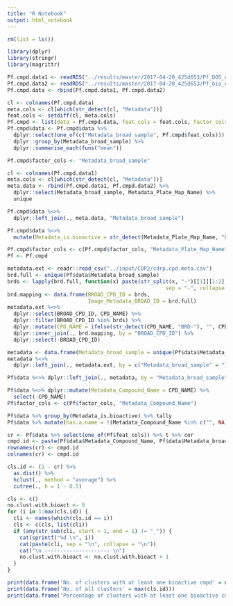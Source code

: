 ```yaml
---
title: "R Notebook"
output: html_notebook
---
```


```r

rm(list = ls())

library(dplyr)
library(stringr)
library(magrittr)

Pf.cmpd.data1 <- readRDS("../results/master/2017-04-20_425d653/Pf_DOS_new.rds")
Pf.cmpd.data2 <- readRDS("../results/master/2017-04-20_425d653/Pf_bio_new.rds")
Pf.cmpd.data <- rbind(Pf.cmpd.data1, Pf.cmpd.data2)

cl <- colnames(Pf.cmpd.data)
meta.cols <- cl[which(str_detect(cl, "Metadata"))]
feat.cols <- setdiff(cl, meta.cols)
Pf.cmpd <- list(data = Pf.cmpd.data, feat_cols = feat.cols, factor_cols = meta.cols)
Pf.cmpd$data <- Pf.cmpd$data %>%
  dplyr::select(one_of(c("Metadata_broad_sample", Pf.cmpd$feat_cols))) %>%
  dplyr::group_by(Metadata_broad_sample) %>%
  dplyr::summarise_each(funs("mean"))

Pf.cmpd$factor_cols <- "Metadata_broad_sample"

cl <- colnames(Pf.cmpd.data1)
meta.cols <- cl[which(str_detect(cl, "Metadata"))]
meta.data <- rbind(Pf.cmpd.data1, Pf.cmpd.data2) %>%
  dplyr::select(Metadata_broad_sample, Metadata_Plate_Map_Name) %>%
  unique

Pf.cmpd$data %<>%
  dplyr::left_join(., meta.data, "Metadata_broad_sample")

Pf.cmpd$data %<>%
  mutate(Metadata_is.bioactive = str_detect(Metadata_Plate_Map_Name, "BIO"))

Pf.cmpd$factor_cols <- c(Pf.cmpd$factor_cols, "Metadata_Plate_Map_Name", "Metadata_is.bioactive")
Pf <- Pf.cmpd

```

```r

metadata.ext <- readr::read_csv("../input/CDP2/cdrp.cpd.meta.csv")
brd.full <- unique(Pf$data$Metadata_broad_sample)
brds <- lapply(brd.full, function(x) paste(str_split(x, "-")[[1]][1:2],
                                                   sep = "-", collapse = "-")) %>% unlist()
brd.mapping <- data.frame(BROAD_CPD_ID = brds,
                          Image_Metadata_BROAD_ID = brd.full)
metadata.ext %<>%
  dplyr::select(BROAD_CPD_ID, CPD_NAME) %>%
  dplyr::filter(BROAD_CPD_ID %in% brds) %>%
  dplyr::mutate(CPD_NAME = ifelse(str_detect(CPD_NAME, "BRD-"), "", CPD_NAME)) %>%
  dplyr::inner_join(., brd.mapping, by = "BROAD_CPD_ID") %>%
  dplyr::select(-BROAD_CPD_ID)

metadata <- data.frame(Metadata_broad_sample = unique(Pf$data$Metadata_broad_sample))
metadata %<>%
  dplyr::left_join(., metadata.ext, by = c("Metadata_broad_sample" = "Image_Metadata_BROAD_ID"))

Pf$data %<>% dplyr::left_join(., metadata, by = "Metadata_broad_sample")

Pf$data %<>% dplyr::mutate(Metadata_Compound_Name = CPD_NAME) %>%
  select(-CPD_NAME)
Pf$factor_cols <- c(Pf$factor_cols, "Metadata_Compound_Name")

Pf$data %>% group_by(Metadata_is.bioactive) %>% tally
Pf$data %>% mutate(has.a.name = !(Metadata_Compound_Name %in% c("", NA))) %>% group_by(has.a.name) %>% tally


```

```r

cr <- Pf$data %>% select(one_of(Pf$feat_cols)) %>% t %>% cor
cmpd.id <- paste(Pf$data$Metadata_Compound_Name, Pf$data$Metadata_broad_sample, sep = "_")
rownames(cr) <- cmpd.id
colnames(cr) <- cmpd.id

```

```r

cls.id <- (1 - cr) %>%
  as.dist() %>%
  hclust(., method = "average") %>%
  cutree(., h = 1 - 0.5)

```

```r

cls <- c()
no.clust.with.bioact <- 0
for (i in 1:max(cls.id)) {
  cli <- names(which(cls.id == i))
  cls <- c(cls, list(cli))
  if (any(str_sub(cli, start = 1, end = 1) != "_")) {
    cat(sprintf("%d \n", i))
    cat(paste(cli, sep = "\n", collapse = "\n"))
    cat("\n --------------------- \n")
    no.clust.with.bioact <- no.clust.with.bioact + 1
  }
}

print(data.frame('No. of clusters with at least one bioactive cmpd' = no.clust.with.bioact))
print(data.frame('No. of all clusters' = max(cls.id)))
print(data.frame('Percentage of clusters with at least one bioactive cmpd' = no.clust.with.bioact/max(cls.id) * 100))


```

